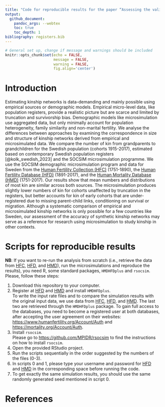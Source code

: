 ```yaml
---
title: "Code for reproducible results for the paper “Assessing the validity of register-based and microsimulated kinship networks for demographic research”"
output:
  github_document:
    pandoc_args: --webtex
    toc: true
    toc_depth: 1
bibliography: registers.bib
---
```


```r
# General set up, change if message and warnings should be included
knitr::opts_chunk$set(echo = FALSE, 
                      message = FALSE, 
                      warning = FALSE, 
                      fig.align='center')
```
# Introduction

Estimating kinship networks is data-demanding and mainly possible using empirical sources or demographic models. Empirical micro-level data, like population registers, provide a realistic picture but are scarce and limited by truncation and survivorship bias. Demographic models like microsimulation use aggregated data, but only minimally account for population heterogeneity, family similarity and non-marital fertility. We analyse the differences between approaches by examining the correspondence in size and structure of kinship networks derived from empirical and microsimulated data. We compare the number of kin from grandparents to grandchildren for the Swedish population (cohorts 1915-2017), estimated based on contemporary Swedish population registers [@kolk_swedish_2023] and the SOCSIM microsimulation programme. We use the SOCSIM demographic microsimulation program and data for Sweden from the [Human Fertility Collection (HFC)](https://www.fertilitydata.org/) (1751-1890), the [Human Fertility Database (HFD)](https://www.humanfertility.org/) (1891-2017), and the [Human Mortality Database (HMD)](https://www.mortality.org/) (1751-2017). Our results show that mean numbers and distributions of most kin are similar across both sources. The microsimulation produces slightly lower numbers of kin for cohorts unaffected by truncation in the registers, but better accounts for kin of early cohorts that are under-registered due to missing parent-child links, conditioning on survival or migration. Although a systematic comparison of empirical and microsimulated kinship networks is only possible for a few countries like Sweden, our assessment of the accuracy of synthetic kinship networks may serve as a reference for research using microsimulation to study kinship in other contexts.

# Scripts for reproducible results

**NB**: If you want to re-run the analysis from scratch (i.e., retrieve the data from [HFC](https://www.fertilitydata.org/), [HFD](https://www.humanfertility.org/), and [HMD](https://www.mortality.org/)), run the microsimulations and reproduce the results), you need R, some standard packages, `HMDHFDplus` and `rsocsim`. 
Please, follow these steps:

1. Download this repository to your computer.  
2. Register at [HFD](https://www.humanfertility.org/) and [HMD](https://www.mortality.org/) and install `HMDHFDplus`.  
To write the input rate files and to compare the simulation results with the original input data, we use data from [HFC](https://www.fertilitydata.org/), [HFD](https://www.humanfertility.org/), and [HMD](https://www.mortality.org/). The last two are retrieved through the `HMDHFDplus` package. To gain full access to the databases, you need to become a registered user at both databases, after accepting the user agreement on their websites: <https://www.humanfertility.org/Account/Auth> and <https://mortality.org/Account/Auth>. 
3. Install `rsocsim`.  
Please go to <https://github.com/MPIDR/rsocsim> to find the instructions on how to install `rsocsim`.  
4. Open the provided RStudio project. 
5. Run the scripts sequentially in the order suggested by the numbers of the files (0-3). 
6. In scripts 0 and 1, please type your username and password for [HFD](https://www.humanfertility.org/) and [HMD](https://www.mortality.org/) in the corresponding space before running the code.  
7. To get exactly the same simulation results, you should use the same randomly generated seed mentioned in script 0.

# References